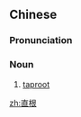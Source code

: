 ==Chinese==
{{zh-forms}}

===Pronunciation===
{{zh-pron
|m=zhígēn
|c=zik6 gan1
|cat=n
}}

===Noun===
{{zh-noun}}

# [[taproot]]

[[zh:直根]]